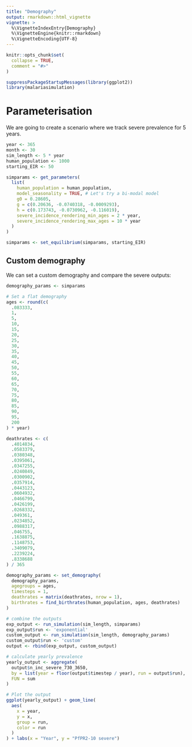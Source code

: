 ```yaml
---
title: "Demography"
output: rmarkdown::html_vignette
vignette: >
  %\VignetteIndexEntry{Demography}
  %\VignetteEngine{knitr::rmarkdown}
  %\VignetteEncoding{UTF-8}
---
```


```r
knitr::opts_chunk$set(
  collapse = TRUE,
  comment = "#>"
)
```

```r
suppressPackageStartupMessages(library(ggplot2))
library(malariasimulation)
```

# Parameterisation

We are going to create a scenario where we track severe prevalence for 5 years.

```r
year <- 365
month <- 30
sim_length <- 5 * year
human_population <- 1000
starting_EIR <- 50

simparams <- get_parameters(
  list(
    human_population = human_population,
    model_seasonality = TRUE, # Let's try a bi-modal model
    g0 = 0.28605,
    g = c(0.20636, -0.0740318, -0.0009293),
    h = c(0.173743, -0.0730962, -0.116019),
    severe_incidence_rendering_min_ages = 2 * year,
    severe_incidence_rendering_max_ages = 10 * year
  )
)

simparams <- set_equilibrium(simparams, starting_EIR)
```

## Custom demography

We can set a custom demography and compare the severe outputs:

```r
demography_params <- simparams

# Set a flat demography
ages <- round(c(
  .083333,
  1,
  5,
  10,
  15,
  20,
  25,
  30,
  35,
  40,
  45,
  50,
  55,
  60,
  65,
  70,
  75,
  80,
  85,
  90,
  95,
  200
) * year)

deathrates <- c(
  .4014834,
  .0583379,
  .0380348,
  .0395061,
  .0347255,
  .0240849,
  .0300902,
  .0357914,
  .0443123,
  .0604932,
  .0466799,
  .0426199,
  .0268332,
  .049361,
  .0234852,
  .0988317,
  .046755,
  .1638875,
  .1148753,
  .3409079,
  .2239224,
  .8338688
) / 365

demography_params <- set_demography(
  demography_params,
  agegroups = ages,
  timesteps = 1,
  deathrates = matrix(deathrates, nrow = 1),
  birthrates = find_birthrates(human_population, ages, deathrates)
)

# combine the outputs
exp_output <- run_simulation(sim_length, simparams)
exp_output$run <- 'exponential'
custom_output <- run_simulation(sim_length, demography_params)
custom_output$run <- 'custom'
output <- rbind(exp_output, custom_output)

# calculate yearly prevalence
yearly_output <- aggregate(
  output$n_inc_severe_730_3650,
  by = list(year = floor(output$timestep / year), run = output$run),
  FUN = sum
)

# Plot the output
ggplot(yearly_output) + geom_line(
  aes(
    x = year,
    y = x,
    group = run,
    color = run
  )
) + labs(x = "Year", y = "PfPR2-10 severe")

```